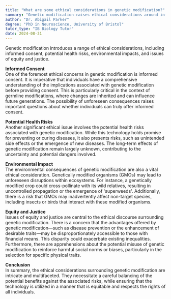 ```yaml
---
title: "What are some ethical considerations in genetic modification?"
summary: "Genetic modification raises ethical considerations around informed consent, potential health risks, environmental impact, and issues of equity and justice."
author: "Dr. Abigail Parker"
degree: "PhD in Neuroscience, University of Bristol"
tutor_type: "IB Biology Tutor"
date: 2024-08-31
---
```


Genetic modification introduces a range of ethical considerations, including informed consent, potential health risks, environmental impacts, and issues of equity and justice.

**Informed Consent**  
One of the foremost ethical concerns in genetic modification is informed consent. It is imperative that individuals have a comprehensive understanding of the implications associated with genetic modification before providing consent. This is particularly critical in the context of germline modifications, where changes are inherited and can influence future generations. The possibility of unforeseen consequences raises important questions about whether individuals can truly offer informed consent.

**Potential Health Risks**  
Another significant ethical issue involves the potential health risks associated with genetic modification. While this technology holds promise for preventing or curing diseases, it also presents risks, such as unintended side effects or the emergence of new diseases. The long-term effects of genetic modification remain largely unknown, contributing to the uncertainty and potential dangers involved.

**Environmental Impact**  
The environmental consequences of genetic modification are also a vital ethical consideration. Genetically modified organisms (GMOs) may lead to unforeseen disruptions within ecosystems. For instance, a genetically modified crop could cross-pollinate with its wild relatives, resulting in uncontrolled propagation or the emergence of 'superweeds'. Additionally, there is a risk that GMOs may inadvertently affect non-target species, including insects or birds that interact with these modified organisms.

**Equity and Justice**  
Issues of equity and justice are central to the ethical discourse surrounding genetic modification. There is a concern that the advantages offered by genetic modification—such as disease prevention or the enhancement of desirable traits—may be disproportionately accessible to those with financial means. This disparity could exacerbate existing inequalities. Furthermore, there are apprehensions about the potential misuse of genetic modification to reinforce harmful social norms or biases, particularly in the selection for specific physical traits.

**Conclusion**  
In summary, the ethical considerations surrounding genetic modification are intricate and multifaceted. They necessitate a careful balancing of the potential benefits against the associated risks, while ensuring that the technology is utilized in a manner that is equitable and respects the rights of all individuals.
    